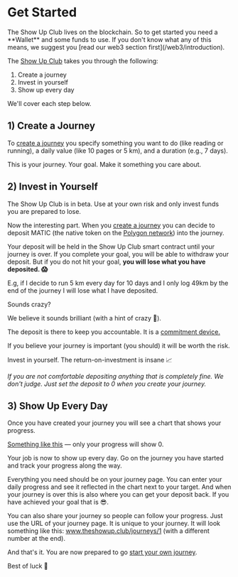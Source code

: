 
# Get Started

<Callout>
  The Show Up Club lives on the blockchain. So to get started you need a **Wallet** and some funds to use.
  If you don't know what any of this means, we suggest you [read our web3 section first](/web3/introduction).
</Callout>

The [Show Up Club](https://www.theshowup.club/) takes you through the following:

1) Create a journey
2) Invest in yourself
3) Show up every day

We'll cover each step below.

## 1) Create a Journey

[create-journey]: https://www.theshowup.club/create

To [create a journey][create-journey] you specify something you want to do
(like reading or running), a daily value (like 10 pages or 5 km), and a duration (e.g., 7 days).

This is your journey. Your goal. Make it something you care about.

## 2) Invest in Yourself

<Callout emoji="⚠️">
  The Show Up Club is in beta. Use at your own risk and only invest funds you are prepared to lose.
</Callout>

Now the interesting part. When you [create a journey][create-journey] you can decide to deposit MATIC
(the native token on the [Polygon network](https://docs.polygon.technology/docs/develop/network-details/network))
into the journey.

Your deposit will be held in the Show Up Club smart contract until your journey is over. If you complete your goal, you will be able 
to withdraw your deposit. But if you do not hit your goal, **you will lose what you have deposited. 😱**

E.g, if I decide to run 5 km every day for 10 days and I only log 49km by the end of the journey I will lose
what I have deposited.

Sounds crazy? 

We believe it sounds brilliant (with a hint of crazy 🤪).

The deposit is there to keep you accountable. It is a [commitment device.](https://en.wikipedia.org/wiki/Commitment_device) 

If you believe your journey is important (you should) it will be worth the risk.

Invest in yourself. The return-on-investment is insane 📈

*If you are not comfortable depositing anything that is completely fine. We don't judge. 
Just set the deposit to 0 when you create your journey.*

## 3) Show Up Every Day

Once you have created your journey you will see a chart that shows your progress.

[Something like this](https://www.theshowup.club/journeys/1) &mdash; only your progress will show 0. 

Your job is now to show up every day. Go on the journey you have started and
track your progress along the way.

Everything you need should be on your journey page. You can enter your daily progress
and see it reflected in the chart next to your target. And when your journey is over
this is also where you can get your deposit back. If you have achieved your goal that is 😎.

You can also share your journey so people can follow your progress. Just use the URL of your
journey page. It is unique to your journey. It will look something like this: 
www.theshowup.club/journeys/1 (with a different number at the end).

And that's it. You are now prepared to go [start your own journey][create-journey]. 

Best of luck 🙏